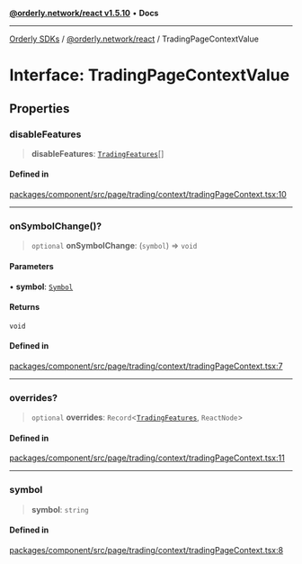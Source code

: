 [**@orderly.network/react v1.5.10**](/sdks/tech-doc/@orderly.network/react/README) • **Docs**

***

[Orderly SDKs](/sdks/tech-doc/packages) / [@orderly.network/react](/sdks/tech-doc/@orderly.network/react/README) / TradingPageContextValue

# Interface: TradingPageContextValue

## Properties

### disableFeatures

> **disableFeatures**: [`TradingFeatures`](/sdks/tech-doc/@orderly.network/react/enumerations/TradingFeatures)[]

#### Defined in

[packages/component/src/page/trading/context/tradingPageContext.tsx:10](https://github.com/OrderlyNetwork/js-sdk/blob/554ae704783e3b83c40bb234a899e8f02987d9b6/packages/component/src/page/trading/context/tradingPageContext.tsx#L10)

***

### onSymbolChange()?

> `optional` **onSymbolChange**: (`symbol`) => `void`

#### Parameters

• **symbol**: [`Symbol`](../../types/namespaces/API/interfaces/Symbol)

#### Returns

`void`

#### Defined in

[packages/component/src/page/trading/context/tradingPageContext.tsx:7](https://github.com/OrderlyNetwork/js-sdk/blob/554ae704783e3b83c40bb234a899e8f02987d9b6/packages/component/src/page/trading/context/tradingPageContext.tsx#L7)

***

### overrides?

> `optional` **overrides**: `Record`\<[`TradingFeatures`](../enumerations/TradingFeatures), `ReactNode`\>

#### Defined in

[packages/component/src/page/trading/context/tradingPageContext.tsx:11](https://github.com/OrderlyNetwork/js-sdk/blob/554ae704783e3b83c40bb234a899e8f02987d9b6/packages/component/src/page/trading/context/tradingPageContext.tsx#L11)

***

### symbol

> **symbol**: `string`

#### Defined in

[packages/component/src/page/trading/context/tradingPageContext.tsx:8](https://github.com/OrderlyNetwork/js-sdk/blob/554ae704783e3b83c40bb234a899e8f02987d9b6/packages/component/src/page/trading/context/tradingPageContext.tsx#L8)
